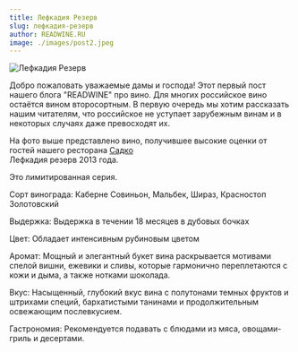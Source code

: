 ```yaml
---
title: Лефкадия Резерв
slug: лефкадия-резерв
author: READWINE.RU
image: ./images/post2.jpeg
---
```


![Лефкадия Резерв](./images/post2.jpeg)

Добро пожаловать уважаемые дамы и господа!
Этот первый пост нашего блога "READWINE" про вино.
Для многих российское вино остаётся вином второсортным. В первую очередь мы хотим рассказать нашим читателям, что российское не уступает зарубежным винам и в некоторых случаях даже превосходят их.

На фото выше представлено вино, получившее высокие оценки от гостей нашего ресторана [Садко](http://sadko-rst.ru)  
Лефкадия резерв 2013 года.

Это лимитированная серия. 

Сорт винограда: Каберне Совиньон, Мальбек, Шираз, Красностоп Золотовский

Выдержка: Выдержка в течении 18 месяцев в дубовых бочках

Цвет: Обладает интенсивным рубиновым цветом

Аромат: Мощный и элегантный букет вина раскрывается мотивами спелой вишни, ежевики и сливы, которые гармонично переплетаются с кожи и дыма, а также нотками шоколада.

Вкус: Насыщенный, глубокий вкус вина с полутонами темных фруктов и штрихами специй, бархатистыми танинами и продолжительным освежающим послевкусием.

Гастрономия: Рекомендуется подавать с блюдами из мяса, овощами-гриль и десертами.




